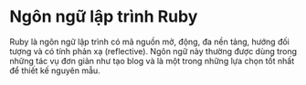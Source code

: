 # Ngôn ngữ lập trình Ruby

Ruby là ngôn ngữ lập trình có mã nguồn mở, động, đa nền tảng, hướng đối tượng và có tính phản xạ (reflective). Ngôn ngữ này thường được dùng trong những tác vụ đơn giản như tạo blog và là một trong những lựa chọn tốt nhất để thiết kế nguyên mẫu.
